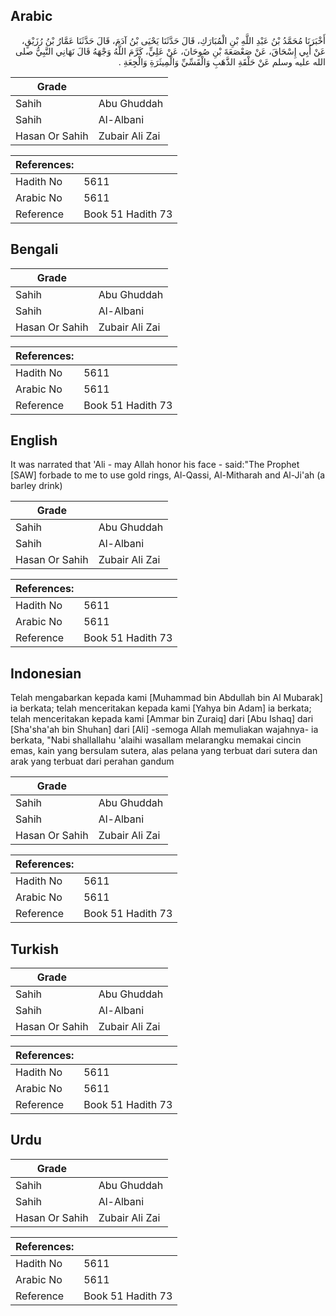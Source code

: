 ## Arabic


<div dir="rtl" lang="ar" style={{fontSize:'larger',backgroundColor:'#f8f9fa',padding:20}}>
أَخْبَرَنَا مُحَمَّدُ بْنُ عَبْدِ اللَّهِ بْنِ الْمُبَارَكِ، قَالَ حَدَّثَنَا يَحْيَى بْنُ آدَمَ، قَالَ حَدَّثَنَا عَمَّارُ بْنُ رُزَيْقٍ، عَنْ أَبِي إِسْحَاقَ، عَنْ صَعْصَعَةَ بْنِ صُوحَانَ، عَنْ عَلِيٍّ، كَرَّمَ اللَّهُ وَجْهَهُ قَالَ نَهَانِي النَّبِيُّ صلى الله عليه وسلم عَنْ حَلْقَةِ الذَّهَبِ وَالْقَسِّيِّ وَالْمِيثَرَةِ وَالْجِعَةِ ‏.‏
</div>
<div style={{backgroundColor:'#f8f9fa',padding:20, marginBottom: 10}}><table> <thead> <tr> <th>Grade</th> <th></th> </tr> </thead> <tbody> <tr><td>Sahih</td><td>Abu Ghuddah</td></tr><tr><td>Sahih</td><td>Al-Albani</td></tr><tr><td>Hasan Or Sahih</td><td>Zubair Ali Zai</td></tr></tbody></table><table> <thead> <tr> <th>References:</th> <th></th> </tr> </thead> <tbody><tr><td>Hadith No</td><td>5611</td></tr><tr><td>Arabic No</td><td>5611</td></tr><tr><td>Reference</td><td>Book 51 Hadith 73</td></tr></tbody></table></div>

## Bengali


<div dir="ltr" lang="bn" style={{fontSize:'larger',backgroundColor:'#f8f9fa',padding:20}}>

</div>
<div style={{backgroundColor:'#f8f9fa',padding:20, marginBottom: 10}}><table> <thead> <tr> <th>Grade</th> <th></th> </tr> </thead> <tbody> <tr><td>Sahih</td><td>Abu Ghuddah</td></tr><tr><td>Sahih</td><td>Al-Albani</td></tr><tr><td>Hasan Or Sahih</td><td>Zubair Ali Zai</td></tr></tbody></table><table> <thead> <tr> <th>References:</th> <th></th> </tr> </thead> <tbody><tr><td>Hadith No</td><td>5611</td></tr><tr><td>Arabic No</td><td>5611</td></tr><tr><td>Reference</td><td>Book 51 Hadith 73</td></tr></tbody></table></div>

## English


<div dir="ltr" lang="en" style={{fontSize:'larger',backgroundColor:'#f8f9fa',padding:20}}>
It was narrated that 'Ali - may Allah honor his face - said:"The Prophet [SAW] forbade to me to use gold rings, Al-Qassi, Al-Mitharah and Al-Ji'ah (a barley drink)
</div>
<div style={{backgroundColor:'#f8f9fa',padding:20, marginBottom: 10}}><table> <thead> <tr> <th>Grade</th> <th></th> </tr> </thead> <tbody> <tr><td>Sahih</td><td>Abu Ghuddah</td></tr><tr><td>Sahih</td><td>Al-Albani</td></tr><tr><td>Hasan Or Sahih</td><td>Zubair Ali Zai</td></tr></tbody></table><table> <thead> <tr> <th>References:</th> <th></th> </tr> </thead> <tbody><tr><td>Hadith No</td><td>5611</td></tr><tr><td>Arabic No</td><td>5611</td></tr><tr><td>Reference</td><td>Book 51 Hadith 73</td></tr></tbody></table></div>

## Indonesian


<div dir="ltr" lang="id" style={{fontSize:'larger',backgroundColor:'#f8f9fa',padding:20}}>
Telah mengabarkan kepada kami [Muhammad bin Abdullah bin Al Mubarak] ia berkata; telah menceritakan kepada kami [Yahya bin Adam] ia berkata; telah menceritakan kepada kami [Ammar bin Zuraiq] dari [Abu Ishaq] dari [Sha'sha'ah bin Shuhan] dari [Ali] -semoga Allah memuliakan wajahnya- ia berkata, "Nabi shallallahu 'alaihi wasallam melarangku memakai cincin emas, kain yang bersulam sutera, alas pelana yang terbuat dari sutera dan arak yang terbuat dari perahan gandum
</div>
<div style={{backgroundColor:'#f8f9fa',padding:20, marginBottom: 10}}><table> <thead> <tr> <th>Grade</th> <th></th> </tr> </thead> <tbody> <tr><td>Sahih</td><td>Abu Ghuddah</td></tr><tr><td>Sahih</td><td>Al-Albani</td></tr><tr><td>Hasan Or Sahih</td><td>Zubair Ali Zai</td></tr></tbody></table><table> <thead> <tr> <th>References:</th> <th></th> </tr> </thead> <tbody><tr><td>Hadith No</td><td>5611</td></tr><tr><td>Arabic No</td><td>5611</td></tr><tr><td>Reference</td><td>Book 51 Hadith 73</td></tr></tbody></table></div>

## Turkish


<div dir="ltr" lang="tr" style={{fontSize:'larger',backgroundColor:'#f8f9fa',padding:20}}>

</div>
<div style={{backgroundColor:'#f8f9fa',padding:20, marginBottom: 10}}><table> <thead> <tr> <th>Grade</th> <th></th> </tr> </thead> <tbody> <tr><td>Sahih</td><td>Abu Ghuddah</td></tr><tr><td>Sahih</td><td>Al-Albani</td></tr><tr><td>Hasan Or Sahih</td><td>Zubair Ali Zai</td></tr></tbody></table><table> <thead> <tr> <th>References:</th> <th></th> </tr> </thead> <tbody><tr><td>Hadith No</td><td>5611</td></tr><tr><td>Arabic No</td><td>5611</td></tr><tr><td>Reference</td><td>Book 51 Hadith 73</td></tr></tbody></table></div>

## Urdu


<div dir="rtl" lang="ur" style={{fontSize:'larger',backgroundColor:'#f8f9fa',padding:20}}>

</div>
<div style={{backgroundColor:'#f8f9fa',padding:20, marginBottom: 10}}><table> <thead> <tr> <th>Grade</th> <th></th> </tr> </thead> <tbody> <tr><td>Sahih</td><td>Abu Ghuddah</td></tr><tr><td>Sahih</td><td>Al-Albani</td></tr><tr><td>Hasan Or Sahih</td><td>Zubair Ali Zai</td></tr></tbody></table><table> <thead> <tr> <th>References:</th> <th></th> </tr> </thead> <tbody><tr><td>Hadith No</td><td>5611</td></tr><tr><td>Arabic No</td><td>5611</td></tr><tr><td>Reference</td><td>Book 51 Hadith 73</td></tr></tbody></table></div>